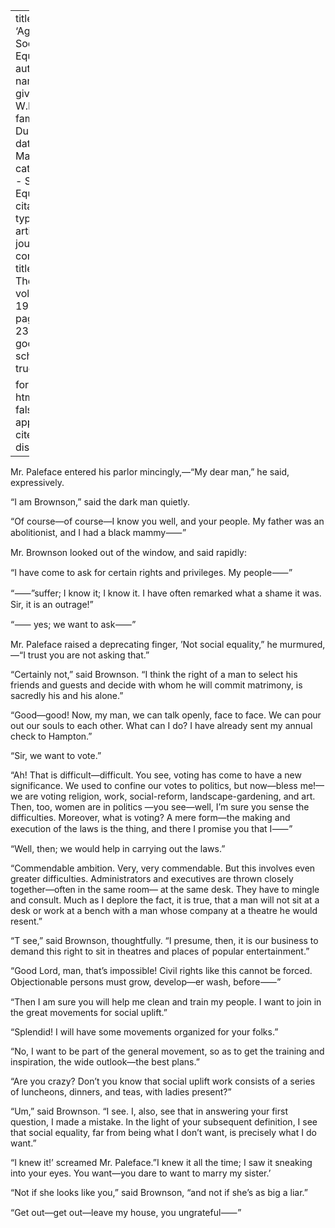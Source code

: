 
---
title: 'Again, Social Equality'
author:
  - name:
      given: W.E.B.
      family: Du Bois
date: Mar. 1920
categories: 
  - Social Equality
citation: 
  type: article-journal
  container-title: The Crisis
  volume: 19
  issue: 5
  page: 236-237
google-scholar: true

format:
  html:
    toc: false
    appendix-cite-as: display
---


Mr. Paleface entered his parlor mincingly,---"My dear man," he said, expressively. 

"I am Brownson," said the dark man quietly. 

"Of course---of course---I know you well, and your people. My father was an abolitionist, and I had a black mammy&#11834;"

Mr. Brownson looked out of the window, and said rapidly: 

"I have come to ask for certain rights and privileges. My people&#11834;" 

"&#11834;"suffer; I know it; I know it. I have often remarked what a shame it was. Sir, it is an outrage!" 

"&#11834; yes; we want to ask&#11834;"

Mr. Paleface raised a deprecating finger, 'Not social equality," he murmured,---"I trust you are not asking that." 

"Certainly not," said Brownson. "I think the right of a man to select his friends and guests and decide with whom he will commit matrimony, is sacredly his and his alone." 

"Good---good! Now, my man, we can talk openly, face to face. We can pour out our souls to each other. What can I do? I have already sent my annual check to Hampton." 

"Sir, we want to vote." 

"Ah! That is difficult---difficult. You see, voting has come to have a new significance. We used to confine our votes to politics, but now---bless me!---we are voting religion, work, social-reform, landscape-gardening, and art. Then, too, women are in politics ---you see---well, I'm sure you sense the difficulties. Moreover, what is voting? A mere form---the making and execution of the laws is the thing, and there I promise you that I&#11834;" 

"Well, then; we would help in carrying out the laws." 

"Commendable ambition. Very, very commendable. But this involves even greater difficulties. Administrators and executives are thrown closely together---often in the same room--- at the same desk. They have to mingle and consult. Much as I deplore the fact, it is true, that a man will not sit at a desk or work at a bench with a man whose company at a theatre he would resent." 

"T see," said Brownson, thoughtfully. "I presume, then, it is our business to demand this right to sit in theatres and places of popular entertainment." 

"Good Lord, man, that's impossible! Civil rights like this cannot be forced. Objectionable persons must grow, develop---er wash, before&#11834;"

"Then I am sure you will help me clean and train my people. I want to join in the great movements for social uplift." 

"Splendid! I will have some movements organized for your folks." 

"No, I want to be part of the general movement, so as to get the training and inspiration, the wide outlook---the best plans." 

"Are you crazy? Don't you know that social uplift work consists of a series of luncheons, dinners, and teas, with ladies present?" 

"Um," said Brownson. "I see. I, also, see that in answering your first question, I made a mistake. In the light of your subsequent definition, I see that social equality, far from being what I don't want, is precisely what I do want." 

"I knew it!' screamed Mr. Paleface. "I knew it all the time; I saw it sneaking into your eyes. You want---you dare to want to marry my sister.'

"Not if she looks like you," said  Brownson, "and not if she's as big a liar." 

"Get out---get out---leave my house, you ungrateful&#11834;"

 